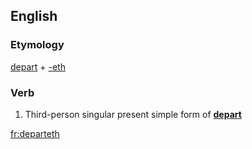 ==English==

===Etymology===
[[depart]] + [[-eth]]

===Verb===
{{infl|en|verb form}}

# {{archaic}} Third-person singular present simple form of '''[[depart]]'''

[[fr:departeth]]